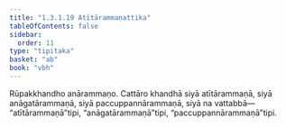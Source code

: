 ```yaml
---
title: "1.3.1.19 Atītārammaṇattika"
tableOfContents: false
sidebar:
  order: 11
type: "tipitaka"
basket: "ab"
book: "vbh"
---
```



<DynamicBreadcrumb />

<Paragraph number="518" book="vbh">
Rūpakkhandho anārammaṇo. Cattāro khandhā siyā atītārammaṇā, siyā anāgatārammaṇā, siyā paccuppannārammaṇā, siyā na vattabbā—  “atītārammaṇā”tipi, “anāgatārammaṇā”tipi, “paccuppannārammaṇā”tipi.
</Paragraph>